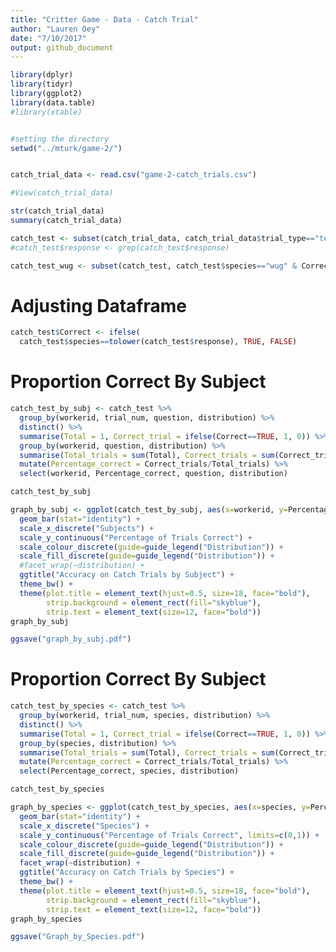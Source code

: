 ```yaml
---
title: "Critter Game - Data - Catch Trial"
author: "Lauren Oey"
date: "7/10/2017"
output: github_document
---
```


```r
library(dplyr)
library(tidyr)
library(ggplot2)
library(data.table)
#library(xtable)


#setting the directory
setwd("../mturk/game-2/")


catch_trial_data <- read.csv("game-2-catch_trials.csv")

#View(catch_trial_data)

str(catch_trial_data)
summary(catch_trial_data)

catch_test <- subset(catch_trial_data, catch_trial_data$trial_type=="test_trial")
#catch_test$response <- grep(catch_test$response)

catch_test_wug <- subset(catch_test, catch_test$species=="wug" & Correct == FALSE)
```

# Adjusting Dataframe
```r
catch_test$Correct <- ifelse(
  catch_test$species==tolower(catch_test$response), TRUE, FALSE)

```

# Proportion Correct By Subject

```r
catch_test_by_subj <- catch_test %>%
  group_by(workerid, trial_num, question, distribution) %>%
  distinct() %>%
  summarise(Total = 1, Correct_trial = ifelse(Correct==TRUE, 1, 0)) %>%
  group_by(workerid, question, distribution) %>%
  summarise(Total_trials = sum(Total), Correct_trials = sum(Correct_trial)) %>%
  mutate(Percentage_correct = Correct_trials/Total_trials) %>%
  select(workerid, Percentage_correct, question, distribution)

catch_test_by_subj

graph_by_subj <- ggplot(catch_test_by_subj, aes(x=workerid, y=Percentage_correct, colour=distribution, fill=distribution)) +
  geom_bar(stat="identity") +
  scale_x_discrete("Subjects") +
  scale_y_continuous("Percentage of Trials Correct") +
  scale_colour_discrete(guide=guide_legend("Distribution")) +
  scale_fill_discrete(guide=guide_legend("Distribution")) +
  #facet_wrap(~distribution) +
  ggtitle("Accuracy on Catch Trials by Subject") +
  theme_bw() +
  theme(plot.title = element_text(hjust=0.5, size=18, face="bold"),
        strip.background = element_rect(fill="skyblue"),
        strip.text = element_text(size=12, face="bold"))
graph_by_subj

ggsave("graph_by_subj.pdf")
```


# Proportion Correct By Subject

```r
catch_test_by_species <- catch_test %>%
  group_by(workerid, trial_num, species, distribution) %>%
  distinct() %>%
  summarise(Total = 1, Correct_trial = ifelse(Correct==TRUE, 1, 0)) %>%
  group_by(species, distribution) %>%
  summarise(Total_trials = sum(Total), Correct_trials = sum(Correct_trial)) %>%
  mutate(Percentage_correct = Correct_trials/Total_trials) %>%
  select(Percentage_correct, species, distribution)

catch_test_by_species

graph_by_species <- ggplot(catch_test_by_species, aes(x=species, y=Percentage_correct)) +
  geom_bar(stat="identity") +
  scale_x_discrete("Species") +
  scale_y_continuous("Percentage of Trials Correct", limits=c(0,1)) +
  scale_colour_discrete(guide=guide_legend("Distribution")) +
  scale_fill_discrete(guide=guide_legend("Distribution")) +
  facet_wrap(~distribution) +
  ggtitle("Accuracy on Catch Trials by Species") +
  theme_bw() +
  theme(plot.title = element_text(hjust=0.5, size=18, face="bold"),
        strip.background = element_rect(fill="skyblue"),
        strip.text = element_text(size=12, face="bold"))
graph_by_species

ggsave("Graph_by_Species.pdf")


```


